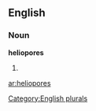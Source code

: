 
==English==

===Noun===
'''heliopores'''

# {{plural of|[[heliopore]]}}

[[Category:English plurals]]

[[ar:heliopores]]